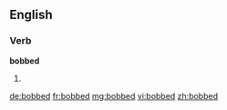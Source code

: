 ==English==

===Verb===
'''bobbed'''

# {{past of|bob}}

[[de:bobbed]]
[[fr:bobbed]]
[[mg:bobbed]]
[[vi:bobbed]]
[[zh:bobbed]]